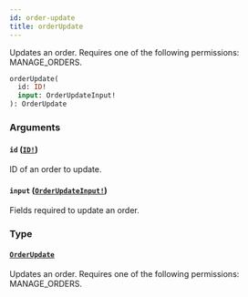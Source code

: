 ```yaml
---
id: order-update
title: orderUpdate
---
```


Updates an order. Requires one of the following permissions: MANAGE_ORDERS.

```graphql
orderUpdate(
  id: ID!
  input: OrderUpdateInput!
): OrderUpdate

```

### Arguments

#### `id` ([`ID!`](../../../developer/api-reference/scalars/id))

ID of an order to update.

#### `input` ([`OrderUpdateInput!`](../../../developer/api-reference/inputs/order-update-input))

Fields required to update an order.

### Type

#### [`OrderUpdate`](../../../developer/api-reference/objects/order-update)

Updates an order. Requires one of the following permissions: MANAGE_ORDERS.

